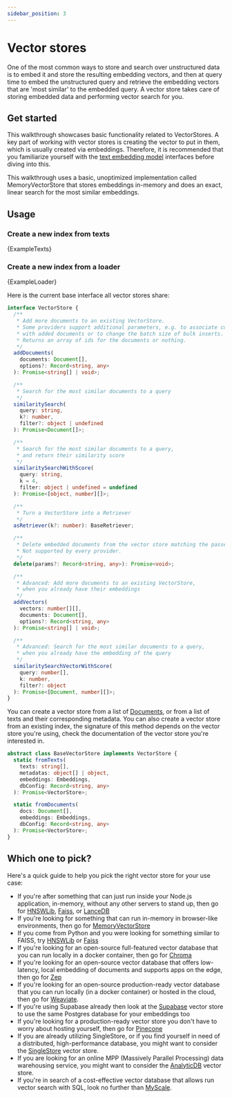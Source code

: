 ```yaml
---
sidebar_position: 3
---
```


# Vector stores

One of the most common ways to store and search over unstructured data is to embed it and store the resulting embedding
vectors, and then at query time to embed the unstructured query and retrieve the embedding vectors that are
'most similar' to the embedded query. A vector store takes care of storing embedded data and performing vector search
for you.

## Get started

This walkthrough showcases basic functionality related to VectorStores. A key part of working with vector stores is creating the vector to put in them, which is usually created via embeddings. Therefore, it is recommended that you familiarize yourself with the [text embedding model](/docs/modules/data_connection/text_embedding/) interfaces before diving into this.

This walkthrough uses a basic, unoptimized implementation called MemoryVectorStore that stores embeddings in-memory and does an exact, linear search for the most similar embeddings.

## Usage

### Create a new index from texts


<CodeBlock language="typescript">{ExampleTexts}</CodeBlock>

### Create a new index from a loader


<CodeBlock language="typescript">{ExampleLoader}</CodeBlock>

Here is the current base interface all vector stores share:

```typescript
interface VectorStore {
  /**
   * Add more documents to an existing VectorStore.
   * Some providers support additional parameters, e.g. to associate custom ids
   * with added documents or to change the batch size of bulk inserts.
   * Returns an array of ids for the documents or nothing.
   */
  addDocuments(
    documents: Document[],
    options?: Record<string, any>
  ): Promise<string[] | void>;

  /**
   * Search for the most similar documents to a query
   */
  similaritySearch(
    query: string,
    k?: number,
    filter?: object | undefined
  ): Promise<Document[]>;

  /**
   * Search for the most similar documents to a query,
   * and return their similarity score
   */
  similaritySearchWithScore(
    query: string,
    k = 4,
    filter: object | undefined = undefined
  ): Promise<[object, number][]>;

  /**
   * Turn a VectorStore into a Retriever
   */
  asRetriever(k?: number): BaseRetriever;

  /**
   * Delete embedded documents from the vector store matching the passed in parameter.
   * Not supported by every provider.
   */
  delete(params?: Record<string, any>): Promise<void>;

  /**
   * Advanced: Add more documents to an existing VectorStore,
   * when you already have their embeddings
   */
  addVectors(
    vectors: number[][],
    documents: Document[],
    options?: Record<string, any>
  ): Promise<string[] | void>;

  /**
   * Advanced: Search for the most similar documents to a query,
   * when you already have the embedding of the query
   */
  similaritySearchVectorWithScore(
    query: number[],
    k: number,
    filter?: object
  ): Promise<[Document, number][]>;
}
```

You can create a vector store from a list of [Documents](/docs/api/document/classes/Document), or from a list of texts and their corresponding metadata. You can also create a vector store from an existing index, the signature of this method depends on the vector store you're using, check the documentation of the vector store you're interested in.

```typescript
abstract class BaseVectorStore implements VectorStore {
  static fromTexts(
    texts: string[],
    metadatas: object[] | object,
    embeddings: Embeddings,
    dbConfig: Record<string, any>
  ): Promise<VectorStore>;

  static fromDocuments(
    docs: Document[],
    embeddings: Embeddings,
    dbConfig: Record<string, any>
  ): Promise<VectorStore>;
}
```

## Which one to pick?

Here's a quick guide to help you pick the right vector store for your use case:

- If you're after something that can just run inside your Node.js application, in-memory, without any other servers to stand up, then go for [HNSWLib](./integrations/hnswlib), [Faiss](./integrations/faiss), or [LanceDB](./integrations/lancedb)
- If you're looking for something that can run in-memory in browser-like environments, then go for [MemoryVectorStore](./integrations/memory)
- If you come from Python and you were looking for something similar to FAISS, try [HNSWLib](./integrations/hnswlib) or [Faiss](./integrations/faiss)
- If you're looking for an open-source full-featured vector database that you can run locally in a docker container, then go for [Chroma](./integrations/chroma)
- If you're looking for an open-source vector database that offers low-latency, local embedding of documents and supports apps on the edge, then go for [Zep](./integrations/zep)
- If you're looking for an open-source production-ready vector database that you can run locally (in a docker container) or hosted in the cloud, then go for [Weaviate](./integrations/weaviate).
- If you're using Supabase already then look at the [Supabase](./integrations/supabase) vector store to use the same Postgres database for your embeddings too
- If you're looking for a production-ready vector store you don't have to worry about hosting yourself, then go for [Pinecone](./integrations/pinecone)
- If you are already utilizing SingleStore, or if you find yourself in need of a distributed, high-performance database, you might want to consider the [SingleStore](./integrations/singlestore) vector store.
- If you are looking for an online MPP (Massively Parallel Processing) data warehousing service, you might want to consider the [AnalyticDB](./integrations/analyticdb) vector store.
- If you're in search of a cost-effective vector database that allows run vector search with SQL, look no further than [MyScale](./integrations/myscale).

